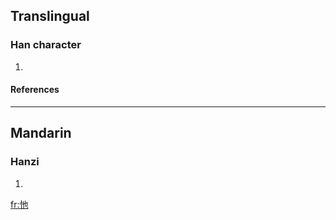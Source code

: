 ==Translingual==
===Han character===
{{Han char|rn=61|rad=心|as=03|sn=6|four=|canj=心心木 (PPD), X心心木 (XPPD)}}
# {{defn|Han|sort=心03}}
====References====
{{Han ref|kx=0377.050|dkj=10338|dj=0703.130|hdz=42273.030|uh=5FDA|ud=24538}}
----
==Mandarin==
===Hanzi===
{{cmn-hanzi|pin=[[xī]] ([[xi1]])|wg=hsi<sup>1</sup>}}
# {{defn|Mandarin}}

[[fr:忚]]